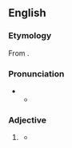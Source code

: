 ==English==

===Etymology===
From {{suffix|en|curious|er}}.

===Pronunciation===
{{rfp|en}}
** {{audio|en|LL-Q1860 (eng)-Vealhurl-curiouser.wav|Audio (UK)}}

===Adjective===
{{head|en|comparative adjective}}

# {{lb|en|informal|or|nonstandard}} {{en-comparative of|curious}}
#* {{RQ:Carroll Alice|chapter=The Pool of Tears|page=15|passage="'''Curiouser''' and '''curiouser'''!" cried Alice (she was so much surprised that for the moment she quite forgot how to speak good English). "Now I'm opening out like the largest telescope that ever was! Good-bye, feet!"}}